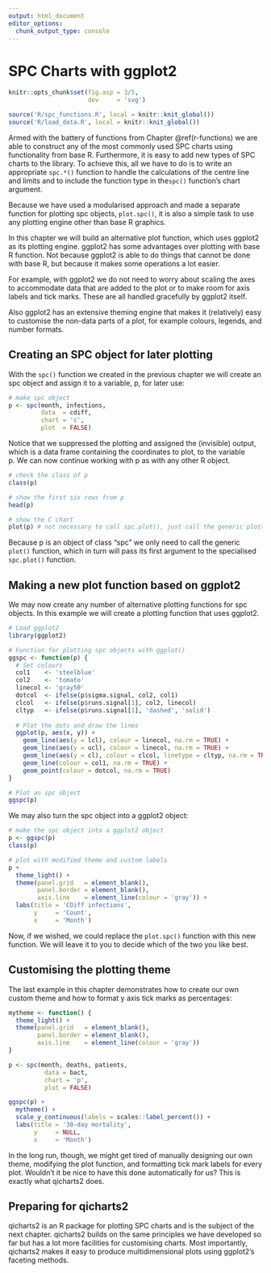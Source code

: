```yaml
---
output: html_document
editor_options: 
  chunk_output_type: console
---
```

# SPC Charts with ggplot2 {#ggplot}

```r
knitr::opts_chunk$set(fig.asp = 3/5,
                      dev     = 'svg')

source('R/spc_functions.R', local = knitr::knit_global())
source('R/load_data.R', local = knitr::knit_global())
```

Armed with the battery of functions from Chapter \@ref(r-functions) we are able to construct any of the most commonly used SPC charts using functionality from base R. Furthermore, it is easy to add new types of SPC charts to the library. To achieve this, all we have to do is to write an appropriate `spc.*()` function to handle the calculations of the centre line and limits and to include the function type in the`spc()` function's chart argument.

Because we have used a modularised approach and made a separate function for plotting spc objects, `plot.spc()`, it is also a simple task to use any plotting engine other than base R graphics.

In this chapter we will build an alternative plot function, which uses ggplot2 as its plotting engine. ggplot2 has some advantages over plotting with base R function. Not because ggplot2 is able to do things that cannot be done with base R, but because it makes some operations a lot easier.

For example, with ggplot2 we do not need to worry about scaling the axes to accommodate data that are added to the plot or to make room for axis labels and tick marks. These are all handled gracefully by ggplot2 itself.

Also ggplot2 has an extensive theming engine that makes it (relatively) easy to customise the non-data parts of a plot, for example colours, legends, and number formats.

## Creating an SPC object for later plotting

With the `spc()` function we created in the previous chapter we will create an spc object and assign it to a variable, p, for later use:

```r
# make spc object
p <- spc(month, infections,
         data  = cdiff,
         chart = 'c',
         plot  = FALSE)

```

Notice that we suppressed the plotting and assigned the (invisible) output, which is a data frame containing the coordinates to plot, to the variable p. We can now continue working with p as with any other R object.

```r
# check the class of p
class(p)

# show the first six rows from p
head(p)

# show the C chart
plot(p) # not necessary to call spc.plot(), just call the generic plot() function
```

Because p is an object of class "spc" we only need to call the generic `plot()` function, which in turn will pass its first argument to the specialised `spc.plot()` function.

## Making a new plot function based on ggplot2

We may now create any number of alternative plotting functions for spc objects. In this example we will create a plotting function that uses ggplot2.

```r
# Load ggplot2
library(ggplot2)

# Function for plotting spc objects with ggplot()
ggspc <- function(p) {
  # Set colours
  col1    <- 'steelblue'
  col2    <- 'tomato'
  linecol <- 'gray50'
  dotcol  <- ifelse(p$sigma.signal, col2, col1)
  clcol   <- ifelse(p$runs.signal[1], col2, linecol)
  cltyp   <- ifelse(p$runs.signal[1], 'dashed', 'solid')
  
  # Plot the dots and draw the lines
  ggplot(p, aes(x, y)) +
    geom_line(aes(y = lcl), colour = linecol, na.rm = TRUE) +
    geom_line(aes(y = ucl), colour = linecol, na.rm = TRUE) +
    geom_line(aes(y = cl), colour = clcol, linetype = cltyp, na.rm = TRUE) +
    geom_line(colour = col1, na.rm = TRUE) +
    geom_point(colour = dotcol, na.rm = TRUE)
}

# Plot an spc object
ggspc(p)
```

We may also turn the spc object into a ggplot2 object:

```r
# make the spc object into a ggplot2 object
p <- ggspc(p)
class(p)

# plot with modified theme and custom labels
p +
  theme_light() +
  theme(panel.grid   = element_blank(),
        panel.border = element_blank(),
        axis.line    = element_line(colour = 'gray')) +
  labs(title = 'CDiff infections',
       y     = 'Count',
       x     = 'Month')
```

Now, if we wished, we could replace the `plot.spc()` function with this new function. We will leave it to you to decide which of the two you like best.

## Customising the plotting theme

The last example in this chapter demonstrates how to create our own custom theme and how to format y axis tick marks as percentages:

```r
mytheme <- function() {
  theme_light() +
  theme(panel.grid   = element_blank(),
        panel.border = element_blank(),
        axis.line    = element_line(colour = 'gray'))
}

p <- spc(month, deaths, patients,
          data = bact,
          chart = 'p',
          plot = FALSE)

ggspc(p) +
  mytheme() +
  scale_y_continuous(labels = scales::label_percent()) +
  labs(title = '30-day mortality',
       y     = NULL,
       x     = 'Month')

```

In the long run, though, we might get tired of manually designing our own theme, modifying the plot function, and formatting tick mark labels for every plot. Wouldn't it be nice to have this done automatically for us? This is exactly what qicharts2 does.

## Preparing for qicharts2

qicharts2 is an R package for plotting SPC charts and is the subject of the next chapter. qicharts2 builds on the same principles we have developed so far but has a lot more facilities for customising charts. Most importantly, qicharts2 makes it easy to produce multidimensional plots using ggplot2's faceting methods. 
